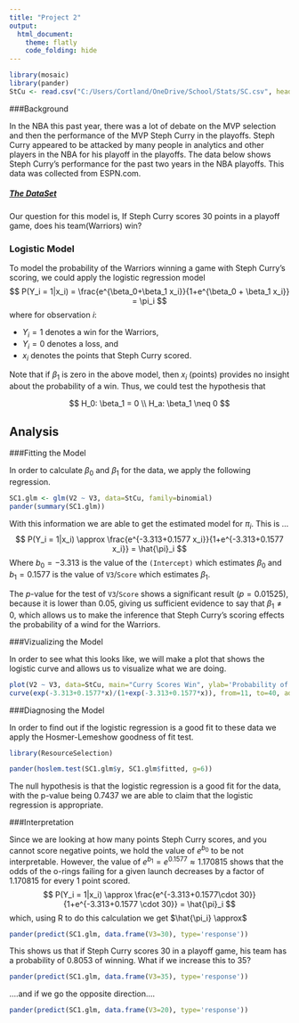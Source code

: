 ---
title: "Project 2"
output: 
  html_document:
    theme: flatly
    code_folding: hide
---

<script type="text/javascript">
 function showhide(id) {
    var e = document.getElementById(id);
    e.style.display = (e.style.display == 'block') ? 'none' : 'block';
 }
</script>

```{r, include=FALSE}
library(mosaic)
library(pander)
StCu <- read.csv("C:/Users/Cortland/OneDrive/School/Stats/SC.csv", header=FALSE)

```

###Background

In the NBA this past year, there was a lot of debate on the MVP selection and then the performance of the MVP Steph Curry in the playoffs. Steph Curry appeared to be attacked by many people in analytics and other players in the NBA for his playoff in the playoffs. The data below shows Steph Curry's performance for the past two years in the NBA playoffs. This data was collected from ESPN.com.

##### <a href="javascript:showhide('dataset')">The DataSet </a>

<div id="dataset" style="display:none;">

```{r}
knitr::kable(StCu)
```

</div>

Our question for this model is, If Steph Curry scores 30 points in a playoff game, does his team(Warriors) win?

### Logistic Model

To model the probability of the Warriors winning a game with Steph Curry's scoring, we could apply the logistic regression model
$$
  P(Y_i = 1|x_i) = \frac{e^{\beta_0+\beta_1 x_i}}{1+e^{\beta_0 + \beta_1 x_i}} = \pi_i
$$
where for observation $i$: 

* $Y_i = 1$ denotes a win for the Warriors, 
* $Y_i=0$ denotes a loss, and 
* $x_i$ denotes the points that Steph Curry scored. 

Note that if $\beta_1$ is zero in the above model, then $x_i$ (points) provides no insight about the probability of a win. Thus, we could test the hypothesis that

$$
  H_0: \beta_1 = 0 \\
  H_a: \beta_1 \neq 0
$$

## Analysis

###Fitting the Model

In order to calculate $\beta_0$ and $\beta_1$ for the data, we apply the following regression.

```{r}
SC1.glm <- glm(V2 ~ V3, data=StCu, family=binomial)
pander(summary(SC1.glm))
```

With this information we are able to get the estimated model for $\pi_i$. This is ...
$$
  P(Y_i = 1|x_i) \approx \frac{e^{-3.313+0.1577 x_i}}{1+e^{-3.313+0.1577 x_i}} = \hat{\pi}_i
$$
Where $b_0 = -3.313$ is the value of the `(Intercept)` which estimates $\beta_0$ and $b_1 = 0.1577$ is the value of `V3`/`Score` which estimates $\beta_1$.

The $p$-value for the test of `V3`/`Score` shows a significant result $(p = 0.01525)$, because it is lower than 0.05, giving us sufficient evidence to say that $\beta_1 \neq 0$, which allows us to make the inference that Steph Curry's scoring effects the probability of a wind for the Warriors.

###Vizualizing the Model

In order to see what this looks like, we will make a plot that shows the logistic curve and allows us to visualize what we are doing. 

```{r}
plot(V2 ~ V3, data=StCu, main="Curry Scores Win", ylab='Probability of Warriors Winning', pch=16)
curve(exp(-3.313+0.1577*x)/(1+exp(-3.313+0.1577*x)), from=11, to=40, add=TRUE)
```

###Diagnosing the Model

In order to find out if the logistic regression is a good fit to these data we apply the Hosmer-Lemeshow goodness of fit test.

```{r, include=FALSE}
library(ResourceSelection)
```
```{r}
pander(hoslem.test(SC1.glm$y, SC1.glm$fitted, g=6))
```

The null hypothesis is that the logistic regression is a good fit for the data, with the p-value being 0.7437 we are able to claim that the logistic regression is appropriate.

###Interpretation

Since we are looking at how many points Steph Curry scores, and you cannot score negative points, we hold the value of $e^{b_0}$ to be not interpretable. However, the value of $e^{b_1} = e^{0.1577} \approx 1.170815$ shows that the odds of the o-rings failing for a given launch decreases by a factor of 1.170815 for every 1 point scored.
$$
  P(Y_i = 1|x_i) \approx \frac{e^{-3.313+0.1577\cdot 30}}{1+e^{-3.313+0.1577 \cdot 30}} = \hat{\pi}_i
$$
which, using R to do this calculation we get $\hat{\pi_i} \approx$

```{r}
pander(predict(SC1.glm, data.frame(V3=30), type='response'))
```

This shows us that if Steph Curry scores 30 in a playoff game, his team has a probability of 0.8053 of winning. What if we increase this to 35?

```{r}
pander(predict(SC1.glm, data.frame(V3=35), type='response'))
```

....and if we go the opposite direction....

```{r}
pander(predict(SC1.glm, data.frame(V3=20), type='response'))
```
